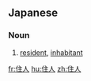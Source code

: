 ==Japanese==
{{ja-kanjitab|じゅう|にん|yomi=on}}

===Noun===
{{ja-noun|じゅうにん}}

# [[resident]], [[inhabitant]]

[[fr:住人]]
[[hu:住人]]
[[zh:住人]]